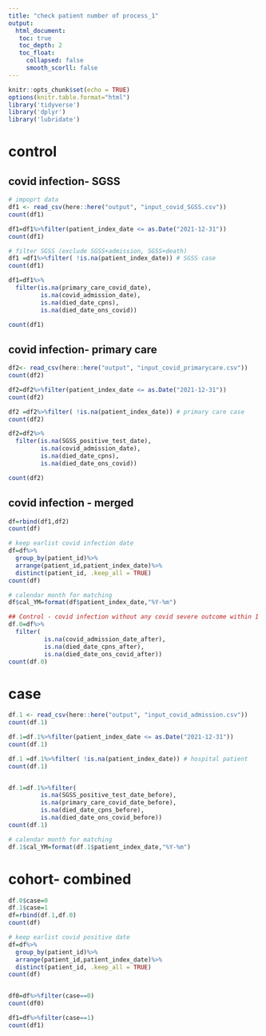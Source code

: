 ```yaml
---
title: "check patient number of process_1"
output: 
  html_document:
   toc: true
   toc_depth: 2
   toc_float:
     collapsed: false
     smooth_scorll: false
---
```


```r
knitr::opts_chunk$set(echo = TRUE)
options(knitr.table.format="html")
library('tidyverse')
library('dplyr')
library('lubridate')
```

# control
## covid infection- SGSS
```r
# impoprt data
df1 <- read_csv(here::here("output", "input_covid_SGSS.csv"))
count(df1)

df1=df1%>%filter(patient_index_date <= as.Date("2021-12-31"))
count(df1)

# filter SGSS (exclude SGSS+admission, SGSS+death)
df1 =df1%>%filter( !is.na(patient_index_date)) # SGSS case
count(df1)

df1=df1%>%
  filter(is.na(primary_care_covid_date),
         is.na(covid_admission_date),
         is.na(died_date_cpns), 
         is.na(died_date_ons_covid))

count(df1)
```

## covid infection- primary care
```r
df2<- read_csv(here::here("output", "input_covid_primarycare.csv"))
count(df2)

df2=df2%>%filter(patient_index_date <= as.Date("2021-12-31"))
count(df2)

df2 =df2%>%filter( !is.na(patient_index_date)) # primary care case
count(df2)

df2=df2%>%
  filter(is.na(SGSS_positive_test_date),
         is.na(covid_admission_date),
         is.na(died_date_cpns), 
         is.na(died_date_ons_covid))

count(df2)


```

## covid infection - merged
```r
df=rbind(df1,df2)
count(df)

# keep earlist covid infection date
df=df%>%
  group_by(patient_id)%>%
  arrange(patient_id,patient_index_date)%>%
  distinct(patient_id, .keep_all = TRUE)
count(df)

# calendar month for matching
df$cal_YM=format(df$patient_index_date,"%Y-%m")

## Control - covid infection without any covid severe outcome within 1 month
df.0=df%>%
  filter(
          is.na(covid_admission_date_after),
          is.na(died_date_cpns_after),
          is.na(died_date_ons_covid_after))
count(df.0)


```

# case
```r
df.1 <- read_csv(here::here("output", "input_covid_admission.csv"))
count(df.1)

df.1=df.1%>%filter(patient_index_date <= as.Date("2021-12-31"))
count(df.1)

df.1 =df.1%>%filter( !is.na(patient_index_date)) # hospital patient
count(df.1)


df.1=df.1%>%filter(
         is.na(SGSS_positive_test_date_before),
         is.na(primary_care_covid_date_before), 
         is.na(died_date_cpns_before),
         is.na(died_date_ons_covid_before))
count(df.1)

# calendar month for matching
df.1$cal_YM=format(df.1$patient_index_date,"%Y-%m")

```

# cohort- combined
```r
df.0$case=0
df.1$case=1
df=rbind(df.1,df.0)
count(df)

# keep earlist covid positive date
df=df%>%
  group_by(patient_id)%>%
  arrange(patient_id,patient_index_date)%>%
  distinct(patient_id, .keep_all = TRUE)
count(df)


df0=df%>%filter(case==0)
count(df0)

df1=df%>%filter(case==1)
count(df1)

```

